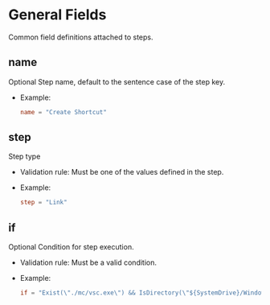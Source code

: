 # General Fields

[//]: # (This file is automatically generated by script, do not modify it.)

 
Common field definitions attached to steps.
## name
<Tag>Optional</Tag> Step name, default to the sentence case of the step key.
* Example:

  ```toml
  name = "Create Shortcut"
  ```

## step
Step type
* Validation rule: Must be one of the values defined in the step.
* Example:

  ```toml
  step = "Link"
  ```

## if
<Tag>Optional</Tag> Condition for step execution.
* Validation rule: Must be a valid condition.
* Example:

  ```toml
  if = "Exist(\"./mc/vsc.exe\") && IsDirectory(\"${SystemDrive}/Windows\") || Exist(\"${AppData}/Roaming/Edgeless/ept\")"
  ```
